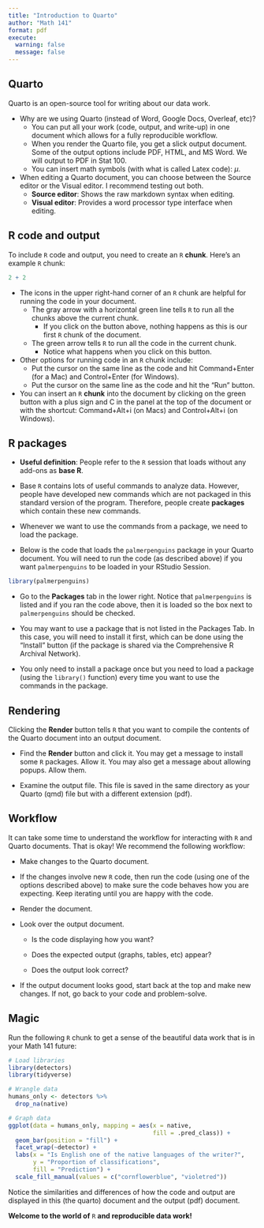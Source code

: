 ```yaml
---
title: "Introduction to Quarto"
author: "Math 141"
format: pdf
execute:
  warning: false
  message: false
---
```


## Quarto

Quarto is an open-source tool for writing about our data work.

-   Why are we using Quarto (instead of Word, Google Docs, Overleaf, etc)?
    -   You can put all your work (code, output, and write-up) in one document which allows for a fully reproducible workflow.
    -   When you render the Quarto file, you get a slick output document. Some of the output options include PDF, HTML, and MS Word.  We will output to PDF in Stat 100.
    -   You can insert math symbols (with what is called Latex code): $\mu$.
-   When editing a Quarto document, you can choose between the Source editor or the Visual editor. I recommend testing out both.
    -   **Source editor**: Shows the raw markdown syntax when editing.
    -   **Visual editor**: Provides a word processor type interface when editing.

## R code and output

To include `R` code and output, you need to create an `R` **chunk**. Here's an example `R` chunk:

```r
2 + 2
```

-   The icons in the upper right-hand corner of an `R` chunk are helpful for running the code in your document.
    -   The gray arrow with a horizontal green line tells `R` to run all the chunks above the current chunk.
        -   If you click on the button above, nothing happens as this is our first `R` chunk of the document.
    -   The green arrow tells `R` to run all the code in the current chunk.
        -   Notice what happens when you click on this button.
-   Other options for running code in an `R` chunk include:
    -   Put the cursor on the same line as the code and hit Command+Enter (for a Mac) and Control+Enter (for Windows).
    -   Put the cursor on the same line as the code and hit the "Run" button.
-   You can insert an `R` **chunk** into the document by clicking on the green button with a plus sign and C in the panel at the top of the document or with the shortcut: Command+Alt+i (on Macs) and Control+Alt+i (on Windows).



## R packages

-   **Useful definition**: People refer to the `R` session that loads without any add-ons as **base R**.

-   Base `R` contains lots of useful commands to analyze data. However, people have developed new commands which are not packaged in this standard version of the program. Therefore, people create **packages** which contain these new commands.

-   Whenever we want to use the commands from a package, we need to load the package.

-   Below is the code that loads the `palmerpenguins` package in your Quarto document. You will need to run the code (as described above) if you want `palmerpenguins` to be loaded in your RStudio Session.

```r
library(palmerpenguins)
```

-   Go to the **Packages** tab in the lower right. Notice that `palmerpenguins` is listed and if you ran the code above, then it is loaded so the box next to `palmerpenguins` should be checked.

-   You may want to use a package that is not listed in the Packages Tab. In this case, you will need to install it first, which can be done using the "Install" button (if the package is shared via the Comprehensive R Archival Network).

-   You only need to install a package once but you need to load a package (using the `library()` function) every time you want to use the commands in the package.

## Rendering

Clicking the **Render** button tells `R` that you want to compile the contents of the Quarto document into an output document.

-   Find the **Render** button and click it. You may get a message to install some `R` packages. Allow it. You may also get a message about allowing popups. Allow them.

-   Examine the output file. This file is saved in the same directory as your Quarto (qmd) file but with a different extension (pdf).

## Workflow

It can take some time to understand the workflow for interacting with `R` and Quarto documents. That is okay! We recommend the following workflow:

-   Make changes to the Quarto document.

-   If the changes involve new `R` code, then run the code (using one of the options described above) to make sure the code behaves how you are expecting. Keep iterating until you are happy with the code.

-   Render the document.

-   Look over the output document.

    -   Is the code displaying how you want?

    -   Does the expected output (graphs, tables, etc) appear?

    -   Does the output look correct?

-   If the output document looks good, start back at the top and make new changes. If not, go back to your code and problem-solve.


## Magic

Run the following `R` chunk to get a sense of the beautiful data work that is in your Math 141 future:

```r
# Load libraries
library(detectors)
library(tidyverse)

# Wrangle data
humans_only <- detectors %>%
  drop_na(native)

# Graph data
ggplot(data = humans_only, mapping = aes(x = native,
                                         fill = .pred_class)) +
  geom_bar(position = "fill") +
  facet_wrap(~detector) +
  labs(x = "Is English one of the native languages of the writer?",
       y = "Proportion of classifications",
       fill = "Prediction") + 
  scale_fill_manual(values = c("cornflowerblue", "violetred"))

```

Notice the similarities and differences of how the code and output are displayed in this (the quarto) document and the output (pdf) document.

**Welcome to the world of** `R` **and reproducible data work!**
